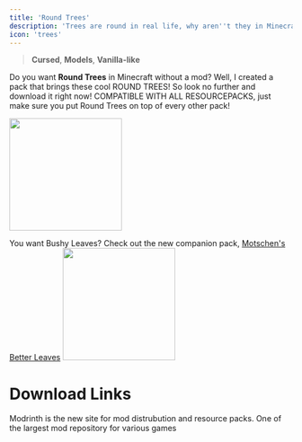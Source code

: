 ```yaml
---
title: 'Round Trees'
description: 'Trees are round in real life, why aren''t they in Minecraft?'
icon: 'trees'
---
```


> <Icon icon="bug" iconType="regular" /> **Cursed**, <Icon icon="layer-group" iconType="regular" /> **Models**, <Icon icon="ice-cream" iconType="regular" /> **Vanilla-like**


Do you want **Round Trees** in Minecraft without a mod? Well, I created a pack that brings these cool ROUND TREES!
So look no further and download it right now!
<Info>COMPATIBLE WITH ALL RESOURCEPACKS, just make sure you put Round Trees on top of every other pack!</Info>

<Frame>
<img height="200" noZoom src="/images/rt-1.png" />
</Frame>

You want Bushy Leaves? Check out the new companion pack, [Motschen's Better Leaves](/resourcepacks/motschenbetterleaves)
<img height="200" noZoom src="/images/betterleaves.png" />

# Download Links

<CardGroup cols={2}>
  <Card 
    title="Modrinth Download Link"
    icon= "download"
    href="https://modrinth.com/resourcepack/round-trees"
  >
    Modrinth is the new site for mod distrubution and resource packs.
  </Card>
  <Card
    title="Curseforge Download Link"
    icon="download"
    href="https://www.curseforge.com/minecraft/texture-packs/round-trees-mc-vanilla-1-8-1-13"
  >
    One of the largest mod repository for various games
  </Card>
</CardGroup>